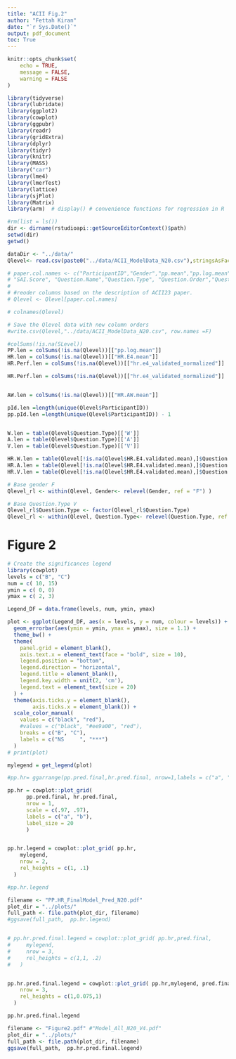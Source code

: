 ```yaml
---
title: "ACII Fig.2"
author: "Fettah Kiran"
date: "`r Sys.Date()`"
output: pdf_document
toc: True
---
```


```r
knitr::opts_chunk$set(
	echo = TRUE,
	message = FALSE,
	warning = FALSE
)
```

```r

library(tidyverse)
library(lubridate)
library(ggplot2)
library(cowplot)
library(ggpubr)
library(readr)
library(gridExtra)
library(dplyr)
library(tidyr)
library(knitr)
library(MASS)
library("car")
library(lme4)
library(lmerTest)
library(lattice)
library(sjPlot)
library(Matrix)
library(arm)  # display() # convenience functions for regression in R

```


```r

#rm(list = ls())
dir <- dirname(rstudioapi::getSourceEditorContext()$path)
setwd(dir)
getwd()

dataDir <- "../data/"
Qlevel<- read.csv(paste0("../data/ACII_ModelData_N20.csv"),stringsAsFactors = T, header=T,sep=",")

# paper.col.names <- c("ParticipantID","Gender","pp.mean","pp.log.mean","HR.E4.mean","HR.E4.validated.mean","HR.AW.mean", "pp_normalized","pp_log_normalized", "hr.e4_normalized","hr.e4_validated_normalized", "hr.aw_normalized",
# "SAI.Score", "Question.Name","Question.Type", "Question.Order","Question.Number","q.solv.time","grade" )
# 
# #reoder columns based on the description of ACII23 paper.
# Qlevel <- Qlevel[paper.col.names]

# colnames(Qlevel)

# Save the Qlevel data with new column orders
#write.csv(Qlevel,"../data/ACII_ModelData_N20.csv", row.names =F)

```



```r

#colSums(!is.na(SLevel))
PP.len = colSums(!is.na(Qlevel))[["pp.log.mean"]]
HR.len = colSums(!is.na(Qlevel))[["HR.E4.mean"]] 
HR.Perf.len = colSums(!is.na(Qlevel))[["hr.e4_validated_normalized"]] 

HR.Perf.len = colSums(!is.na(Qlevel))[["hr.e4_validated_normalized"]]


AW.len = colSums(!is.na(Qlevel))[["HR.AW.mean"]] 

pId.len =length(unique(Qlevel$ParticipantID)) 
pp.pId.len =length(unique(Qlevel$ParticipantID)) - 1 


W.len = table(Qlevel$Question.Type)[['W']]
A.len = table(Qlevel$Question.Type)[['A']]
V.len = table(Qlevel$Question.Type)[['V']]

HR.W.len = table(Qlevel[!is.na(Qlevel$HR.E4.validated.mean),]$Question.Type)[['W']]
HR.A.len = table(Qlevel[!is.na(Qlevel$HR.E4.validated.mean),]$Question.Type)[['A']]
HR.V.len = table(Qlevel[!is.na(Qlevel$HR.E4.validated.mean),]$Question.Type)[['V']]

```


```r

# Base gender F
Qlevel_rl <- within(Qlevel, Gender<- relevel(Gender, ref = "F") )

# Base Question.Type V
Qlevel_rl$Question.Type <- factor(Qlevel_rl$Question.Type)
Qlevel_rl <- within(Qlevel, Question.Type<- relevel(Question.Type, ref = "V") )


```

# Figure 2


```r

# Create the significances legend
library(cowplot)
levels = c("B", "C")
num = c( 10, 15)
ymin = c( 0, 0)
ymax = c( 2, 3)

Legend_DF = data.frame(levels, num, ymin, ymax)

plot <- ggplot(Legend_DF, aes(x = levels, y = num, colour = levels)) +
  geom_errorbar(aes(ymin = ymin, ymax = ymax), size = 1.1) +
  theme_bw() +
  theme(
    panel.grid = element_blank(),
    axis.text.x = element_text(face = "bold", size = 10),
    legend.position = "bottom",
    legend.direction = "horizontal",
    legend.title = element_blank(),
    legend.key.width = unit(2, 'cm'),
    legend.text = element_text(size = 20)
  ) +
  theme(axis.ticks.y = element_blank(),
        axis.ticks.x = element_blank()) +
  scale_color_manual(
    values = c("black", "red"),
    #values = c("black", "#ee9a00", "red"),
    breaks = c("B", "C"),
    labels = c("NS     ", "***")
  ) 
# print(plot)

mylegend = get_legend(plot)
```


```r

#pp.hr= ggarrange(pp.pred.final,hr.pred.final, nrow=1,labels = c("a", "b"))

pp.hr = cowplot::plot_grid(
      pp.pred.final, hr.pred.final,
      nrow = 1,
      scale = c(.97, .97),
      labels = c("a", "b"),
      label_size = 20
      )


pp.hr.legend = cowplot::plot_grid( pp.hr,
    mylegend,
    nrow = 2,
    rel_heights = c(1, .1)
  )

#pp.hr.legend

filename <- "PP.HR_FinalModel_Pred_N20.pdf"
plot_dir = "../plots/"
full_path <- file.path(plot_dir, filename)
#ggsave(full_path,  pp.hr.legend)


# pp.hr.pred.final.legend = cowplot::plot_grid( pp.hr,pred.final,
#     mylegend,
#     nrow = 3,
#     rel_heights = c(1,1, .2)
#   )


pp.hr.pred.final.legend = cowplot::plot_grid( pp.hr,mylegend, pred.final,
    nrow = 3,
    rel_heights = c(1,0.075,1)
  )

pp.hr.pred.final.legend

filename <- "Figure2.pdf" #"Model_All_N20_V4.pdf"
plot_dir = "../plots/"
full_path <- file.path(plot_dir, filename)
ggsave(full_path,  pp.hr.pred.final.legend)




```


